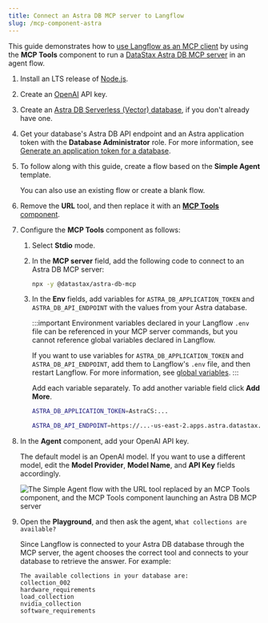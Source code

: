 ```yaml
---
title: Connect an Astra DB MCP server to Langflow
slug: /mcp-component-astra
---
```



This guide demonstrates how to [use Langflow as an MCP client](/mcp-client) by using the **MCP Tools** component to run a [DataStax Astra DB MCP server](https://github.com/datastax/astra-db-mcp) in an agent flow.

1. Install an LTS release of [Node.js](https://docs.npmjs.com/downloading-and-installing-node-js-and-npm).

2. Create an [OpenAI](https://platform.openai.com/) API key.

3. Create an [Astra DB Serverless (Vector) database](https://docs.datastax.com/en/astra-db-serverless/databases/create-database.html#create-vector-database), if you don't already have one.

4. Get your database's Astra DB API endpoint and an Astra application token with the **Database Administrator** role. For more information, see [Generate an application token for a database](https://docs.datastax.com/en/astra-db-serverless/administration/manage-application-tokens.html#database-token).

5. To follow along with this guide, create a flow based on the **Simple Agent** template.

    You can also use an existing flow or create a blank flow.

6. Remove the **URL** tool, and then replace it with an [**MCP Tools** component](/mcp-client).

7. Configure the **MCP Tools** component as follows:

    1. Select **Stdio** mode.
    2. In the **MCP server** field, add the following code to connect to an Astra DB MCP server:

        ```bash
        npx -y @datastax/astra-db-mcp
        ```

    3. In the **Env** fields, add variables for `ASTRA_DB_APPLICATION_TOKEN` and `ASTRA_DB_API_ENDPOINT` with the values from your Astra database.

        :::important
        Environment variables declared in your Langflow `.env` file can be referenced in your MCP server commands, but you cannot reference global variables declared in Langflow.

        If you want to use variables for `ASTRA_DB_APPLICATION_TOKEN` and `ASTRA_DB_API_ENDPOINT`, add them to Langflow's `.env` file, and then restart Langflow.
        For more information, see [global variables](/configuration-global-variables).
        :::

        Add each variable separately.
        To add another variable field click <Icon name="Plus" aria-hidden="true"/> **Add More**.

        ```bash
        ASTRA_DB_APPLICATION_TOKEN=AstraCS:...
        ```

        ```bash
        ASTRA_DB_API_ENDPOINT=https://...-us-east-2.apps.astra.datastax.com
        ```

8. In the **Agent** component, add your OpenAI API key.

    The default model is an OpenAI model.
    If you want to use a different model, edit the **Model Provider**, **Model Name**, and **API Key** fields accordingly.

    ![The Simple Agent flow with the URL tool replaced by an MCP Tools component, and the MCP Tools component launching an Astra DB MCP server](/img/component-mcp-astra-db.png)

9. Open the **Playground**, and then ask the agent, `What collections are available?`

    Since Langflow is connected to your Astra DB database through the MCP server, the agent chooses the correct tool and connects to your database to retrieve the answer.
    For example:

    ```text
    The available collections in your database are:
    collection_002
    hardware_requirements
    load_collection
    nvidia_collection
    software_requirements
    ```